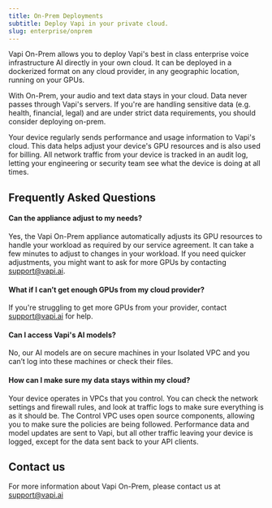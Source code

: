 ```yaml
---
title: On-Prem Deployments
subtitle: Deploy Vapi in your private cloud.
slug: enterprise/onprem
---
```



Vapi On-Prem allows you to deploy Vapi's best in class enterprise voice infrastructure AI directly in your own cloud. It can be deployed in a dockerized format on any cloud provider, in any geographic location, running on your GPUs.

With On-Prem, your audio and text data stays in your cloud. Data never passes through Vapi's servers. If you're are handling sensitive data (e.g. health, financial, legal) and are under strict data requirements, you should consider deploying on-prem.

Your device regularly sends performance and usage information to Vapi's cloud. This data helps adjust your device's GPU resources and is also used for billing. All network traffic from your device is tracked in an audit log, letting your engineering or security team see what the device is doing at all times.

## Frequently Asked Questions

#### Can the appliance adjust to my needs?

Yes, the Vapi On-Prem appliance automatically adjusts its GPU resources to handle your workload as required by our service agreement. It can take a few minutes to adjust to changes in your workload. If you need quicker adjustments, you might want to ask for more GPUs by contacting support@vapi.ai.

#### What if I can’t get enough GPUs from my cloud provider?

If you're struggling to get more GPUs from your provider, contact support@vapi.ai for help.

#### Can I access Vapi's AI models?

No, our AI models are on secure machines in your Isolated VPC and you can’t log into these machines or check their files.

#### How can I make sure my data stays within my cloud?

Your device operates in VPCs that you control. You can check the network settings and firewall rules, and look at traffic logs to make sure everything is as it should be. The Control VPC uses open source components, allowing you to make sure the policies are being followed. Performance data and model updates are sent to Vapi, but all other traffic leaving your device is logged, except for the data sent back to your API clients.

## Contact us

For more information about Vapi On-Prem, please contact us at support@vapi.ai
